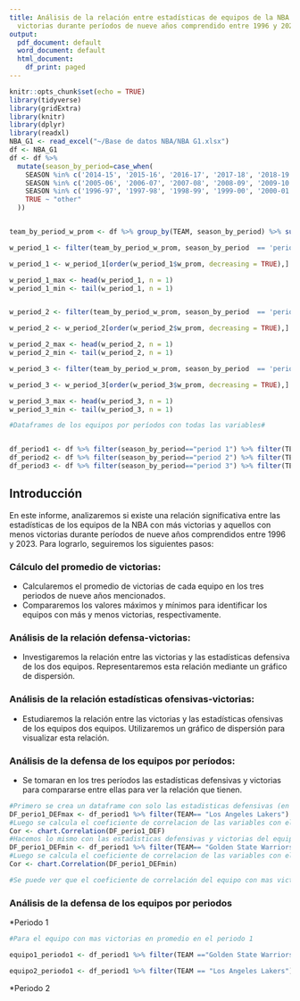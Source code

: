 ```yaml
---
title: Análisis de la relación entre estadísticas de equipos de la NBA con más y menos
  victorias durante períodos de nueve años comprendido entre 1996 y 2023.
output:
  pdf_document: default
  word_document: default
  html_document:
    df_print: paged
---
```

```r
knitr::opts_chunk$set(echo = TRUE)
library(tidyverse)
library(gridExtra)
library(knitr)
library(dplyr)
library(readxl)
NBA_G1 <- read_excel("~/Base de datos NBA/NBA G1.xlsx")
df <- NBA_G1 
df <- df %>%
  mutate(season_by_period=case_when(
    SEASON %in% c('2014-15', '2015-16', '2016-17', '2017-18', '2018-19', '2019-20', '2020-21', '2021-22', '2022-23') ~ "period 3",
    SEASON %in% c('2005-06', '2006-07', '2007-08', '2008-09', '2009-10', '2010-11', '2011-12', '2012-13', '2013-14') ~ "period 2", 
    SEASON %in% c('1996-97', '1997-98', '1998-99', '1999-00', '2000-01', '2001-02', '2002-03', '2003-04', '2004-05') ~ "period 1",
    TRUE ~ "other"
  )) 


team_by_period_w_prom <- df %>% group_by(TEAM, season_by_period) %>% summarise(w_prom = mean(W))

w_period_1 <- filter(team_by_period_w_prom, season_by_period  == 'period 1')

w_period_1 <- w_period_1[order(w_period_1$w_prom, decreasing = TRUE),]

w_period_1_max <- head(w_period_1, n = 1)
w_period_1_min <- tail(w_period_1, n = 1)


w_period_2 <- filter(team_by_period_w_prom, season_by_period  == 'period 2')  

w_period_2 <- w_period_2[order(w_period_2$w_prom, decreasing = TRUE),]

w_period_2_max <- head(w_period_2, n = 1)
w_period_2_min <- tail(w_period_2, n = 1)

w_period_3 <- filter(team_by_period_w_prom, season_by_period  == 'period 3')  

w_period_3 <- w_period_3[order(w_period_3$w_prom, decreasing = TRUE),]

w_period_3_max <- head(w_period_3, n = 1)
w_period_3_min <- tail(w_period_3, n = 1)

#Dataframes de los equipos por períodos con todas las variables#


df_period1 <- df %>% filter(season_by_period=="period 1") %>% filter(TEAM=="Los Angeles Lakers"|TEAM=="Golden State Warriors")
df_period2 <- df %>% filter(season_by_period=="period 2") %>% filter(TEAM=="San Antonio Spurs"|TEAM=="Minnesota Timberwolves")
df_period3 <- df %>% filter(season_by_period=="period 3") %>% filter(TEAM=="Golden State Warriors"|TEAM=="Orlando Magic")                                                                    

```

## Introducción

En este informe, analizaremos si existe una relación significativa entre las estadísticas de los equipos de la NBA con más victorias y aquellos con menos victorias durante períodos de nueve años comprendidos entre 1996 y 2023. Para lograrlo, seguiremos los siguientes pasos:

### Cálculo del promedio de victorias:
* Calcularemos el promedio de victorias de cada equipo en los tres periodos de nueve años mencionados.
* Compararemos los valores máximos y mínimos para identificar los equipos con más y menos victorias, respectivamente.

### Análisis de la relación defensa-victorias:
* Investigaremos la relación entre las victorias y las estadísticas defensiva de los dos equipos. Representaremos esta relación mediante un gráfico de dispersión.

### Análisis de la relación estadísticas ofensivas-victorias:
* Estudiaremos la relación entre las victorias y las estadísticas ofensivas de los equipos dos equipos. Utilizaremos un gráfico de dispersión para visualizar esta relación.


### Análisis de la defensa de los equipos por períodos:
* Se tomaran en los tres períodos las estadísticas defensivas y victorias para compararse entre ellas para ver la relación que tienen.

```r

#Primero se crea un dataframe con solo las estadisticas defensivas (en este caso rebotes) y las victorias del equipo con media de victorias mas alta#
DF_perio1_DEFmax <- df_period1 %>% filter(TEAM== "Los Angeles Lakers") %>%select(W, REB)
#Luego se calcula el coeficiente de correlacion de las variables con el paquete PerformanceAnalytics#
Cor <- chart.Correlation(DF_perio1_DEF)
#Hacemos lo mismo con las estadisticas defensivas y victorias del equipo con media de victorias mas bajas en el periodo y sluego se compara con la anterior#
DF_perio1_DEFmin <- df_period1 %>% filter(TEAM== "Golden State Warriors") %>%select(W, REB)
#Luego se calcula el coeficiente de correlacion de las variables con el paquete PerformanceAnalytics#
Cor <- chart.Correlation(DF_perio1_DEFmin)

#Se puede ver que el coeficiente de correlación del equipo con mas victorias (en promedio) está signifidcativamente relacionado con los rebotes del equipo, mientras que el equipo con menos victorias en promedio también esta relacionado,pero inversamente a los rebotes del equipo#
```
### Análisis de la defensa de los equipos por periodos
*Periodo 1
```r

#Para el equipo con mas victorias en promedio en el periodo 1

equipo1_periodo1 <- df_period1 %>% filter(TEAM =="Golden State Warriors")

equipo2_periodo1 <- df_period1 %>% filter(TEAM == "Los Angeles Lakers")


```
*Periodo 2







